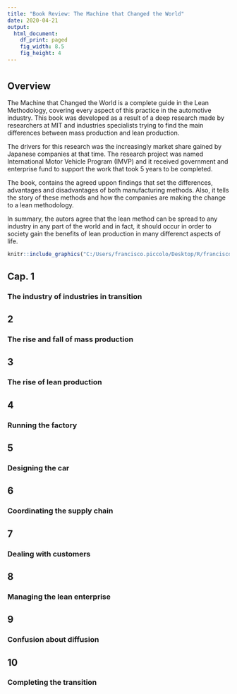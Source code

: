```yaml
---
title: "Book Review: The Machine that Changed the World"
date: 2020-04-21
output:
  html_document:
    df_print: paged
    fig_width: 8.5
    fig_height: 4
---
```


# {.tabset .tabset-fade .tabset-pills}

## **Overview**

The Machine that Changed the World is a complete guide in the Lean Methodology, covering every aspect of this practice in the automotive industry. This book was developed as a result of a deep research made by researchers at MIT and industries specialists trying to find the main differences between mass production and lean production. 

The drivers for this research was the increasingly market share gained by Japanese companies at that time. The research project was named International Motor Vehicle Program (IMVP) and it received government and enterprise fund to support the work that took 5 years to be completed.

The book, contains the agreed uppon findings that set the differences, advantages and disadvantages of both manufacturing methods. Also, it tells the story of these methods and how the companies are making the change to a lean methodology.

In summary, the autors agree that the lean method can be spread to any industry in any part of the world and in fact, it should occur in order to society gain the benefits of lean production in many differenct aspects of life.

```r
knitr::include_graphics("C:/Users/francisco.piccolo/Desktop/R/franciscopiccolo.github.io/images/2020-04-20_the_machine_that_changed_the_world.png")
```

## **Cap. 1**

### **The industry of industries in transition**

## **2**

### **The rise and fall of mass production**

## **3**

### **The rise of lean production**

## **4**

### **Running the factory**

## **5**

### **Designing the car**

## **6**

### **Coordinating the supply chain**

## **7**

### **Dealing with customers**

## **8**

### **Managing the lean enterprise**

## **9**

### **Confusion about diffusion**

## **10**

### **Completing the transition**
